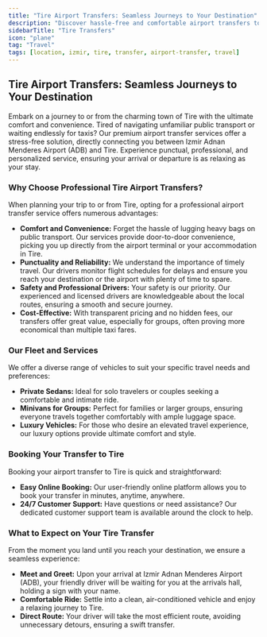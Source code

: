 ```yaml
---
title: "Tire Airport Transfers: Seamless Journeys to Your Destination"
description: "Discover hassle-free and comfortable airport transfers to and from Tire, ensuring a smooth start or end to your trip."
sidebarTitle: "Tire Transfers"
icon: "plane"
tag: "Travel"
tags: [location, izmir, tire, transfer, airport-transfer, travel]
---
```


## Tire Airport Transfers: Seamless Journeys to Your Destination

Embark on a journey to or from the charming town of Tire with the ultimate comfort and convenience. Tired of navigating unfamiliar public transport or waiting endlessly for taxis? Our premium airport transfer services offer a stress-free solution, directly connecting you between Izmir Adnan Menderes Airport (ADB) and Tire. Experience punctual, professional, and personalized service, ensuring your arrival or departure is as relaxing as your stay.

### Why Choose Professional Tire Airport Transfers?

When planning your trip to or from Tire, opting for a professional airport transfer service offers numerous advantages:

*   **Comfort and Convenience:** Forget the hassle of lugging heavy bags on public transport. Our services provide door-to-door convenience, picking you up directly from the airport terminal or your accommodation in Tire.
*   **Punctuality and Reliability:** We understand the importance of timely travel. Our drivers monitor flight schedules for delays and ensure you reach your destination or the airport with plenty of time to spare.
*   **Safety and Professional Drivers:** Your safety is our priority. Our experienced and licensed drivers are knowledgeable about the local routes, ensuring a smooth and secure journey.
*   **Cost-Effective:** With transparent pricing and no hidden fees, our transfers offer great value, especially for groups, often proving more economical than multiple taxi fares.

### Our Fleet and Services

We offer a diverse range of vehicles to suit your specific travel needs and preferences:

*   **Private Sedans:** Ideal for solo travelers or couples seeking a comfortable and intimate ride.
*   **Minivans for Groups:** Perfect for families or larger groups, ensuring everyone travels together comfortably with ample luggage space.
*   **Luxury Vehicles:** For those who desire an elevated travel experience, our luxury options provide ultimate comfort and style.

### Booking Your Transfer to Tire

Booking your airport transfer to Tire is quick and straightforward:

*   **Easy Online Booking:** Our user-friendly online platform allows you to book your transfer in minutes, anytime, anywhere.
*   **24/7 Customer Support:** Have questions or need assistance? Our dedicated customer support team is available around the clock to help.

### What to Expect on Your Tire Transfer

From the moment you land until you reach your destination, we ensure a seamless experience:

*   **Meet and Greet:** Upon your arrival at Izmir Adnan Menderes Airport (ADB), your friendly driver will be waiting for you at the arrivals hall, holding a sign with your name.
*   **Comfortable Ride:** Settle into a clean, air-conditioned vehicle and enjoy a relaxing journey to Tire.
*   **Direct Route:** Your driver will take the most efficient route, avoiding unnecessary detours, ensuring a swift transfer.
